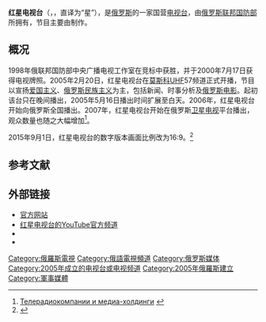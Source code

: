 {{Expand language|1=ru|time=2021-11-14T05:27:14+00:00}}
{{电视频道信息框
| 频道名称          = 红星电视台<br>{{lang|ru|Телеканал «Звезда»}}
| 频道图片文件      = Zvezda logo.svg
| 频道图片大小      = 150px
| 频道图片名称      = 
| 图片替换文字      = 
| 频道图片2         = 
| 国家或地区        = {{RUS}}
| 电视网            = 
| 所有者            = [[俄罗斯联邦国防部|俄罗斯联邦国防部]]
| 试播日期          = 
| 开播日期          = 2005年2月20日
| 停播日期          = 
| 画面格式          = [[576i|576i]]<br>[[16:9|16:9]]（[[数字电视|数字版本]]）<br>[[14:9|14:9]]（[[模拟电视|模拟版本]]）
| 声音格式          = 
| 频道语言          = 俄语
| 频道呼号          = 
| 频道口号          = “{{lang|ru|Память сильнее времени}}”
| 代表人物          = 
| 频道类别          = 综合
| 播出地区          = {{RUS}}
| 收视率            = 
| 收视率调查时间    = 
| 收视率资料来源    = 
| 收视份额          = 
| 收视份额调查时间  = 
| 收视份额资料来源  = 
| 附属频道          = 
| 总部地点          = {{RUS}}[[莫斯科|莫斯科]]
| 旧称              = 
| 取代者            = 
| 姊妹频道          = 
| 重播服务频道      = 
| 网站              = http://tvzvezda.ru/
| 备注              = 
| 无线电视供应商01  = 莫斯科地面电视
| 无线电视频道数01  = [[UHF|UHF]]57频道
| 数字电视供应商01  = 
| 数字电视频道数01  = 
| 卫星电视供应商01  = 
| 卫星电视频道数01  = 
| 有线电视供应商01  = 
| 有线电视频道数01  = 
| 卫星广播供应商01  = 
| 卫星广播频道数01  = 
| 宽带电视供应商01  = 
| 宽带电视频道数01  = 
| 在线收看网站01    = 
| 在线收看网址01    = 
}}

'''红星电视台'''（{{lang-ru|Звезда}}，{{lang-en|Zvezda}}，直译为“星”），是[[俄罗斯|俄罗斯]]的一家国营[[电视台|电视台]]，由[[俄罗斯联邦国防部|俄罗斯联邦国防部]]所拥有，节目主要由{{link-ru|俄罗斯联邦国防部中央广播电视工作室|Центральная телевизионная и радиовещательная студия МО РФ}}制作。

==概况==
1998年俄联邦国防部中央广播电视工作室在竞标中获胜，并于2000年7月17日获得电视牌照。2005年2月20日，红星电视台在[[莫斯科|莫斯科]][[UHF|UHF]]57频道正式开播，节目以宣扬[[爱国主义|爱国主义]]、[[俄罗斯民族主义|俄罗斯民族主义]]为主，包括新闻、时事分析及[[俄罗斯电影|俄罗斯电影]]。起初该台只在晚间播出，2005年5月16日播出时间扩展至白天。2006年，红星电视台开始向俄罗斯全国播出。2007年，红星电视台开始在俄罗斯[[卫星电视|卫星电视]]平台{{le|NTV+}}播出，观众数量也随之大幅增加<ref name=autogenerated1>[http://www.politika.su/media/trk.html#sla Телерадиокомпании и медиа-холдинги] {{webarchive|url=https://web.archive.org/web/20081014012322/http://www.politika.su/media/trk.html |date=2008-10-14 }}</ref>。

2015年9月1日，红星电视台的数字版本画面比例改为16:9。<ref>{{cite web|url=http://moscow.rtrs.ru/news/read/382/|title=РТРС сообщает об изменении формата изображения телеканала «Звезда» на 16:9|date=2015-08-28|publisher=Филиал [[РТРС|РТРС]] «Московский РЦ»|accessdate=2015-08-29|deadurl=yes|archiveurl=https://web.archive.org/web/20160305024225/http://moscow.rtrs.ru/news/read/382/|archivedate=2016-03-05}}</ref>

==参考文献==
{{reflist}}

==外部链接==
*[http://tvzvezda.ru/ 官方网站]
*[https://www.youtube.com/user/tvZvezda 红星电视台的YouTube官方频道]
*{{Twitter|zvezdanews|红星电视台}}
*{{Facebook|tvzvezda|红星电视台}}

[[Category:俄羅斯電視|Category:俄羅斯電視]]
[[Category:俄語電視頻道|Category:俄語電視頻道]]
[[Category:俄罗斯媒体|Category:俄罗斯媒体]]
[[Category:2005年成立的电视台或电视频道|Category:2005年成立的电视台或电视频道]]
[[Category:2005年俄羅斯建立|Category:2005年俄羅斯建立]]
[[Category:軍事媒體|Category:軍事媒體]]
